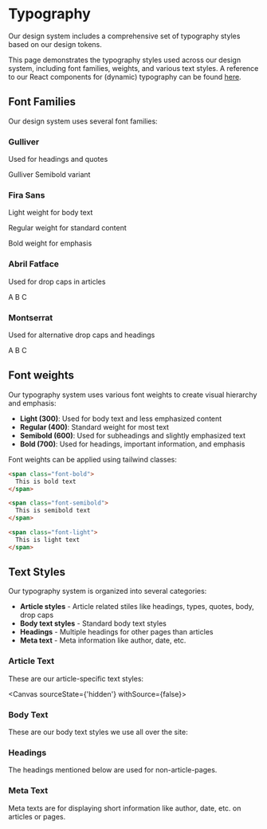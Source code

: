 
<Meta title="Tokens/Typography" />

# Typography

Our design system includes a comprehensive set of typography styles based on our design tokens.

This page demonstrates the typography styles used across our design system, including font families, weights, and various text styles. A reference to our React components for (dynamic) typography can be found [here](/story/components-typography-responsive).

## Font Families

Our design system uses several font families:

<div>
  <div style={{ marginBottom: '2rem', padding: '1rem', border: '1px solid #eee', borderRadius: '8px' }}>
    <h3 style={{ fontFamily: "'Gulliver', serif", fontSize: '24px', marginBottom: '0.5rem' }}>Gulliver</h3>
    <p style={{ fontFamily: "'Gulliver', serif", fontSize: '18px', marginBottom: '0.5rem' }}>Used for headings and quotes</p>
    <p style={{ fontFamily: "'Gulliver Semibold', serif", fontSize: '18px' }}>Gulliver Semibold variant</p>
  </div>

  <div style={{ marginBottom: '2rem', padding: '1rem', border: '1px solid #eee', borderRadius: '8px' }}>
    <h3 style={{ fontFamily: "'Fira Sans', sans-serif", fontSize: '24px', marginBottom: '0.5rem' }}>Fira Sans</h3>
    <p style={{ fontFamily: "'Fira Sans', sans-serif", fontWeight: 300, fontSize: '16px', marginBottom: '0.5rem' }}>Light weight for body text</p>
    <p style={{ fontFamily: "'Fira Sans', sans-serif", fontWeight: 400, fontSize: '16px', marginBottom: '0.5rem' }}>Regular weight for standard content</p>
    <p style={{ fontFamily: "'Fira Sans', sans-serif", fontWeight: 700, fontSize: '16px' }}>Bold weight for emphasis</p>
  </div>

  <div style={{ marginBottom: '2rem', padding: '1rem', border: '1px solid #eee', borderRadius: '8px' }}>
    <h3 style={{ fontFamily: "'Abril Fatface', cursive", fontSize: '24px', marginBottom: '0.5rem' }}>Abril Fatface</h3>
    <p style={{ fontFamily: "'Abril Fatface', cursive", fontSize: '16px', marginBottom: '0.5rem' }}>Used for drop caps in articles</p>
    <div>
      <span style={{ fontFamily: "'Abril Fatface', cursive", fontSize: "90px", marginRight: '0.5rem' }}>A</span>
      <span style={{ fontFamily: "'Abril Fatface', cursive", fontSize: "90px", marginRight: '0.5rem' }}>B</span>
      <span style={{ fontFamily: "'Abril Fatface', cursive", fontSize: "90px" }}>C</span>
    </div>
  </div>

  <div style={{ marginBottom: '2rem', padding: '1rem', border: '1px solid #eee', borderRadius: '8px' }}>
    <h3 style={{ fontFamily: "'Montserrat', sans-serif", fontSize: '24px', marginBottom: '0.5rem' }}>Montserrat</h3>
    <p style={{ fontFamily: "'Montserrat', sans-serif", fontSize: '16px', marginBottom: '0.5rem' }}>Used for alternative drop caps and headings</p>
    <div>
      <span style={{ fontFamily: "'Montserrat', sans-serif", fontSize: "90px", fontWeight: 300, marginRight: '0.5rem' }}>A</span>
      <span style={{ fontFamily: "'Montserrat', sans-serif", fontSize: "90px", fontWeight: 300, marginRight: '0.5rem' }}>B</span>
      <span style={{ fontFamily: "'Montserrat', sans-serif", fontSize: "90px", fontWeight: 300 }}>C</span>
    </div>
  </div>
</div>

## Font weights

Our typography system uses various font weights to create visual hierarchy and emphasis:

- **Light (300)**: Used for body text and less emphasized content
- **Regular (400)**: Standard weight for most text
- **Semibold (600)**: Used for subheadings and slightly emphasized text
- **Bold (700)**: Used for headings, important information, and emphasis

Font weights can be applied using tailwind classes:

```html
<span class="font-bold">
  This is bold text
</span>

<span class="font-semibold">
  This is semibold text
</span>

<span class="font-light">
  This is light text
</span>

```

## Text Styles

Our typography system is organized into several categories:

- **Article styles** - Article related stiles like headings, types, quotes, body, drop caps
- **Body text styles** - Standard body text styles
- **Headings** - Multiple headings for other pages than articles
- **Meta text** - Meta information like author, date, etc.

### Article Text

These are our article-specific text styles:

<Canvas sourceState={'hidden'} withSource={false}>
  <Story id="components-typography--article-styles" />
</Canvas>

### Body Text

These are our body text styles we use all over the site:

<Canvas>
  <Story id="components-typography--body-text" />
</Canvas>

### Headings

The headings mentioned below are used for non-article-pages.

<Canvas>
  <Story id="components-typography--headings" />
</Canvas>

### Meta Text

Meta texts are for displaying short information like author, date, etc. on articles or pages.

<Canvas>
  <Story id="components-typography--meta-text" />
</Canvas>
